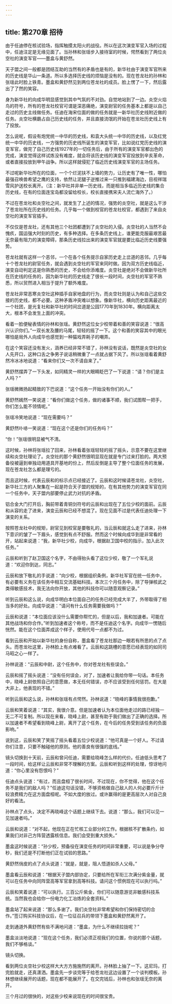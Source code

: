 ```yaml
---
---
---
```

title: 第270章 招待
---



由于任迪停在核试验场，指挥触摸太阳火的战役。所以在这次演变军官入场的过程中，任迪注定是无缘见面了。当孙林和张瑶步入接待室的时候，愕然看到了两位炎空社的演变军官——墨盒与黄舒然。

天子盟之间一般都是团结互助的当然有的矛盾也是有的，新华社由于演变军官所来的历史线是华山一条道。所以多选择历史线的烦恼是没有的。现在苍龙社的孙林和张瑶此时脸上铁青。墨盒和黄舒然见到两位苍龙社的成员。脸上愣了一下，然后露出了了然的笑容。

身为新华社的向成华明显感觉到其中气氛的不对劲。自觉地站到了一边。炎空火焰鸟的符号，所有的苍龙社校官可谓是深恶痛绝，演变尉官的任务基本上都是以自己走过的历史主线做任务。任迪在海宋位面的做的任务就是一新华社历史线附近做的任务。炎空社横霸占自己历史线的任务，并且直接流氓的开始在苍龙社历史线上有了投放。

怎么说呢，假设有炮党统一中华的历史线，和袁大头统一中华的历史线，以及红党统一中华的历史线，一方强势的历史线所诞生的演变军官，比如说红党历史线的演变军官，做完了自己历史线1927年的一切任务后，由于所有的演变军官都出色的完成，演变觉得这样试炼没有难度，就会将该历史线的演变军官投放到辛亥革命，或者直接投放到甲午战争。所以这样就侵犯了临近历史线演变军官的主场任务。

不过呢新华社所在的位面，一个个烂泥扶不上墙的势力，让历史有了唯一性，哪怕最强召唤兽希望之鹰的支持，依然让泥腿子逆推过来一只推到福建海边，目视祥瑞雪风护送校长离开。（注：新华社并非单一历史线，而是相当多临近历史线的集合历史线，在有的位面连宝岛都没留给校长，校长直接携宋夫人流亡海外了。）

不过在苍龙社和炎空社之间，就发生了上述的情况，强势的炎空社，就是这么干涉了苍龙社所在历史线的任务。几乎每一个做到校官的苍龙社校官，都遇到了来自炎空社的演变军官插手。

不仅仅是苍龙社，还有其他三个社团都遭到了炎空社的入侵。炎空社的人当然不会愧疚，国运强大时刻的历史，有多种选择。在多条历史线上，谁更能克服最艰苦最无奈最有阻力的演变障碍，那条历史线拉出来的演变军官就是要比临近历史线要强势。

苍龙社就有这样一个恶邻，一个在各个任务提示自家历史走上岔道的恶邻。几乎每十个苍龙社的尉官任务，就会遇到炎空社的军官来同时做。因为双方历史线临近，演变自动判定这是你熟悉的历史，不会给你添难度。炎空社是绝对不会做新华社所在历史线的任务的，因为新华社的历史线走了很长一段时间，炎空社的军官不熟悉，所以贸然进入相当于提升了额外难度。

苍龙社非常恶寒炎空社这种插手自家地盘的行为，而炎空社则是认为和自己这些交接的历史线，都不必要。这种矛盾冲突难以想象。像新华社，横向历史距离最近的一个社团，是光复社和新华社的时间岔道是公园1770年到1830年。横向距离太大，根本不会发生上面的冲突。

看着一脸便秘表情的孙林和张瑶。黄舒然这位女少校带着和善的笑容说道：“很高兴认识你们。”一双长发及腰的马尾，轻轻的摇了一下。这个和善的笑容其中的眼光哪怕是局外人向成华也感觉到一种猫戏弄耗子的嘲弄。

在这个笑容还没有发火，涵养已经非常不错了，孙林没有说话，既然是炎空社的女人先开口，这种口舌之争男子说话稍微重了一点就占据下风了。所以张瑶看着黄舒然冷冰冰地说道：“看来你们又一次不请自来了。”

黄舒然摆弄了一下头发，如同精灵一样的大眼睛眨巴了一下说道：“请？你们是主人吗？”

张瑶微微扬起精致的下巴说道：“这个任务一开始没有你们的人。”

黄舒然嫣然一笑说道：“看你们做这个任务，做的诸事不顺，我们试图帮一把手，你们怎么能不领情呢。”

张瑶冷笑地说道：“现在需要吗？”

黄舒然卟哧一笑说道：“现在这个还是你们的任务吗？”

“你！”张瑶很明显被气不清。

这时候，孙林将张瑶拉了回来，孙林看着张瑶轻轻的摇了摇头，示意不要在这里继续和炎空社理论了。炎空社的那个黄舒然很明显现在就是专门过来打脸的。两大预备役被逼到单独动用道具开基地的份上，然后反倒是主导了整个位面任务的发展，现在苍龙社怎么都是理亏的。

而且这时候，代表云辰和的标示点已经接近了。云辰和这时候请苍龙社，炎空社，新华社三方的人聚集在一起是符合天子盟的规矩的，在有其他势力的演变军官在同一个任务中，天子盟内部要停止武力对抗的矛盾。

铝合金大门打开后，胸前带着青铜剑符号的云辰和出现在了五位少校的面前。云辰和从容的走了进来，演变云辰和已经不想混了。现在见面不过是代表任迪处理一下演变的关系。

按照苍龙社中的规矩，尉官见到校官是要敬礼的，当云辰和就这么走了进来，孙林下意识的皱了一下眉头，感觉到有点不舒服。然而这个时候向成华到是非常看的开，站起来说道：“我，新华社少校，向成华，根据赵卫国中校的指示，加入此次任务。”

云辰和听到了赵卫国这个名字，不由得抬头看了这位少校，敬了一个军礼说道：“欢迎你到达，同志。”

云辰和放下敬礼的手说道：“向少校，根据组织条例，新华社军官在统一任务中，有必要有义务在该任务中相互交流基础科技。本次三个月任务中，除了导弹核武之类得敏感技术，我无法向你开放，其他的科技你可以随意观察记录。”

听到云辰和这么说，向成华明白本位面自己的任务已经完成大半了，外带取得了相当多的好处。向成华说道：“请问有什么任务需要我做吗？”

云辰和说道：“本位面应该没什么需要你帮忙的，但是以后，我和加速者。可能在其他战场和你合作。”听到加速者这个称号，而不是任迪这个名字。向成华一愣随后恍然。能在这个位面弄成这个样子，使用代号一点都不为过。

看到云辰和开始以新华社的身份自称，墨盒看了苍龙社那边一眼若有所思的点了点头。而苍龙社这里，孙林脸上有点难看了。云辰和这跳槽的意愿已经表现的如同司马昭之心一样了。

孙林说道：“云辰和中尉，这个任务中，你对苍龙社有些误会。”

云辰和摇了摇头说道：“没有任何误会，对了，加速者让我给你带一句话。本任务中，晓峰上尉依照自己的意愿做，本无任何错误，亦不应该受到任何惩罚。在大是大非上，他表现的不错。”

听到云辰和这么说，孙林和张瑶有点愕然。孙林说道：“晓峰的事情我很抱歉。”

云辰和笑着说道：“其实，我很介意。但是加速者认为本位面他走过的路已经独一无二不可复制。所以现在来看，晓峰上尉，甚至有助于我们做出了正确的选择。所以加速者不希望看到晓峰上尉，离开了这个任务，在今后的任务受到该任务的负面影响。”

说到这，云辰和笑了笑摇了摇头看着五位少校说道：“他可真是一个好人。不过请你们注意，只要不触碰他的原则。他的善良有很强的底线。”

镜头切换到十天前，云辰和曾问任迪，需要给晓峰怎么样的代价。任迪低头思考了一段时间，给这样让云辰和非常不理解的方案。云辰和听到这样的处理，惊讶地问道：“你心里没有怨恨吗？”

任迪点头说道：“有过，而且盘桓了很长时间，不过现在，你不觉得，他在这个任务不是我们的敌人吗？”任迪这句话没错，不够资格做自己敌人的人何必要斤斤计较浪费精力在这方面盘桓呢。不如大度的放过。或许赢得的是更高层次人对自己良好的看法。

孙林点了点头，决定不再晓峰这个话题上继续下去。说道：“那么，我们可以见一见加速者吗。”

云辰和说道：“对不起，他现在正在忙核工业部分的工作。根据核不扩散条约，如果我们对非己方阵营透露核信息。我们会受到重大损失。”

墨盒这时候说道：“孙少校，预备役在演变任务的时间非常重要，可以说是争分夺秒，我们还是不打断他们正在试验的思路。”

黄舒然俏皮的点了点头说道：“就是，就是，阻人悟道如杀人父母。”

墨盒看云辰和说道：“根据天子盟内部协定，只要给所在军衔三次满分紫金量，就可以在任务中向同阵营高等军官拿到高等科技。请问这个惯例现在可以执行吗。”

云辰和笑着说道：“可以执行。三百公斤紫金，你们可以随意游览非敏感科技系统。当然我也会给你一份电力化工冶炼的全套资料。”

墨盒站了起来说道：“那么多谢了。我们炎空社非常希望和你们保持密切的合作。”签订购买科技协议后，在一位征召兵的带领下墨盒和黄舒然离开了。

走到通道外黄舒然有些不满地问道：“墨盒，为什么不继续拉拢呢？”

墨盒淡淡地说道：“现在这个任务，我们必须正视我们的位置，你说的那个话题，我们不够格谈。”

镜头切换。

看到两位炎空社少校这样大大方方施施然的离开。孙林脸上抽了一下。这尼玛，打完脸就走，还真潇洒。墨盒先一步谈完等于给苍龙社这边设置了一个谈判模板。孙林想继续展开的话题，现在都不能展开了。在交完钱后，孙林也和张瑶无奈的离开。

三个月过的很快的，对这些少校来说现在的时间很宝贵。